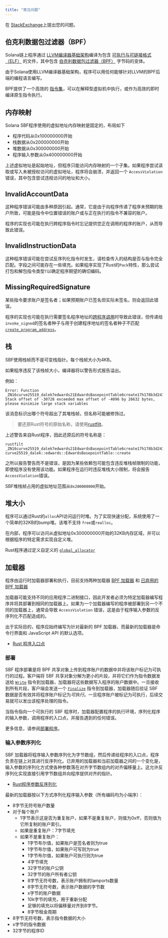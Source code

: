```yaml
---
title: "常见问题"
---
```


在
[StackExchange](https://solana.stackexchange.com/questions/ask)上提出您的问题。

## 伯克利数据包过滤器（BPF）

Solana链上程序通过 [LLVM编译器基础架构](https://llvm.org/)编译为包含
[可执行与可链接格式（ELF）](https://en.wikipedia.org/wiki/Executable_and_Linkable_Format)
的文件，其中包含
[伯克利数据包过滤器（BPF）](https://en.wikipedia.org/wiki/Berkeley_Packet_Filter)
字节码的变体。

由于Solana使用LLVM编译器基础架构，程序可以用任何能够针对LLVM的BPF后端的编程语言编写。

BPF提供了一个高效的
[指令集](https://github.com/iovisor/bpf-docs/blob/master/eBPF.md)，可以在解释型虚拟机中执行，或作为高效的即时编译原生指令执行。

## 内存映射

Solana SBF程序使用的虚拟地址内存映射是固定的，布局如下

* 程序代码从0x100000000开始
* 栈数据从0x200000000开始
* 堆数据从0x300000000开始
* 程序输入参数从0x400000000开始

上述虚拟地址是起始地址，但程序只能访问内存映射的一个子集。如果程序尝试读取或写入未被授权访问的虚拟地址，程序将会崩溃，并返回一个
`AccessViolation`错误，其中包含尝试违规访问的地址和大小。

## InvalidAccountData

这种程序错误可能由多种原因引起。通常，它是由于向程序传递了程序未预期的账户所致，可能是指令中位置错误的账户或与正在执行的指令不兼容的账户。

程序的实现也可能在执行跨程序指令时忘记提供您正在调用的程序的账户，从而导致此错误。

## InvalidInstructionData

这种程序错误可能在尝试反序列化指令时发生，请检查传入的结构是否与指令完全匹配。字段之间可能存在一些填充。如果程序实现了Rust的`Pack`特性，那么尝试打包和解包指令类型`T`以确定程序期望的确切编码。

## MissingRequiredSignature

某些指令要求账户是签名者；如果预期账户已签名但实际未签名，则会返回此错误。

程序的实现也可能在执行需要签名程序地址的[跨程序调用](/docs/core/cpi)时导致此错误，但传递给`invoke_signed`的签名者种子与用于创建程序地址的签名者种子不匹配[`create_program_address`](/docs/core/pda#createprogramaddress)。

## 栈

SBF使用栈帧而不是可变栈指针。每个栈帧大小为4KB。

如果程序违反了该栈帧大小，编译器将以警告形式报告溢出。

例如：

```text
Error: Function _ZN16curve25519_dalek7edwards21EdwardsBasepointTable6create17h178b3d2411f7f082E Stack offset of -30728 exceeded max offset of -4096 by 26632 bytes, please minimize large stack variables
```

该消息标识出哪个符号超出了其堆栈帧，但名称可能被修饰过。

> 要还原Rust符号的原始名称，请使用[rustfilt](https://github.com/luser/rustfilt)。

上述警告来自Rust程序，因此还原后的符号名称是：

```shell
rustfilt _ZN16curve25519_dalek7edwards21EdwardsBasepointTable6create17h178b3d2411f7f082E
curve25519_dalek::edwards::EdwardsBasepointTable::create
```

之所以报告警告而不是错误，是因为某些依赖包可能包含违反堆栈帧限制的功能，即使程序没有使用该功能。如果程序在运行时违反堆栈大小限制，将会报告`AccessViolation`错误。

SBF堆栈帧占用的虚拟地址范围从`0x200000000`开始。

## 堆大小

程序可以通过Rust的`alloc`API访问运行时堆。为了实现快速分配，系统使用了一个简单的32KB的bump堆。该堆不支持
`free`或`realloc`。

在内部，程序可以访问从虚拟地址0x300000000开始的32KB内存区域，并可以根据程序的特定需求实现自定义堆。

Rust程序通过定义自定义的
[`global_allocator`](https://github.com/solana-labs/solana/blob/d9b0fc0e3eec67dfe4a97d9298b15969b2804fab/sdk/program/src/entrypoint.rs#L72)

## 加载器

程序由运行时加载器部署和执行，目前支持两种加载器
[BPF 加载器](https://github.com/solana-labs/solana/blob/7ddf10e602d2ed87a9e3737aa8c32f1db9f909d8/sdk/program/src/bpf_loader.rs#L17)
和
[已弃用的 BPF 加载器](https://github.com/solana-labs/solana/blob/7ddf10e602d2ed87a9e3737aa8c32f1db9f909d8/sdk/program/src/bpf_loader_deprecated.rs#L14)

加载器可能支持不同的应用程序二进制接口，因此开发者必须为特定加载器编写程序并将其部署到相同的加载器上。如果为一个加载器编写的程序被部署到另一个不同的加载器上，通常会导致
`AccessViolation` 错误，这是由于程序输入参数的反序列化不匹配造成的。

出于实际目的，程序应始终编写为针对最新的 BPF 加载器，而最新的加载器是命令行界面和 JavaScript
API 的默认选项。

* [Rust 程序入口点](/docs/programs/lang-rust#program-entrypoint)

### 部署

SBF 程序部署是将 BPF 共享对象上传到程序账户的数据中并将该账户标记为可执行的过程。客户端将 SBF 共享对象分解为更小的片段，并将它们作为指令数据发送给
[`Write`](https://github.com/solana-labs/solana/blob/bc7133d7526a041d1aaee807b80922baa89b6f90/sdk/program/src/loader_instruction.rs#L13)
指令到加载器，加载器将这些数据写入程序的账户数据中。一旦接收到所有片段，客户端会发送一个
[`Finalize`](https://github.com/solana-labs/solana/blob/bc7133d7526a041d1aaee807b80922baa89b6f90/sdk/program/src/loader_instruction.rs#L30)
指令到加载器，加载器随后验证 SBF 数据是否有效并将程序账户标记为*可执行*。一旦程序账户被标记为可执行，后续交易就可以发出该程序处理的指令。

当指令指向一个可执行的 SBF 程序时，加载器配置程序的执行环境，序列化程序的输入参数，调用程序的入口点，并报告遇到的任何错误。

更多信息，请参阅[部署程序](/docs/programs/deploying)。

### 输入参数序列化

SBF 加载器将程序输入参数序列化为字节数组，然后传递给程序的入口点，程序负责在链上对其进行反序列化。已弃用的加载器和当前加载器之间的一个变化是，输入参数的序列化方式使各种参数落在对齐字节数组内的对齐偏移量上。这允许反序列化实现直接引用字节数组并向程序提供对齐的指针。

* [Rust程序参数反序列化](/docs/programs/lang-rust#parameter-deserialization)

最新的加载器按以下方式序列化程序输入参数（所有编码均为小端序）：

* 8字节无符号账户数量
* 对于每个账户
  * 1字节表示这是否为重复账户，如果不是重复账户，则值为0xff，否则值为它所复制的账户索引。
  * 如果是重复账户：7字节填充
  * 如果不是重复账户：
    * 1字节布尔值，如果账户是签名者则为true
    * 1字节布尔值，如果账户可写则为true
    * 1字节布尔值，如果账户可执行则为true
    * 4字节填充
    * 32字节的账户公钥
    * 32字节的账户所有者公钥
    * 8字节无符号数，表示账户拥有的lamports数量
    * 8字节无符号数，表示账户数据的字节数
    * x字节的账户数据
    * 10k字节的填充，用于重新分配
    * 足够的填充以将偏移量对齐到8字节。
    * 8字节租金周期
* 8字节无符号数，表示指令数据的大小
* x字节的指令数据
* 32字节的程序ID
